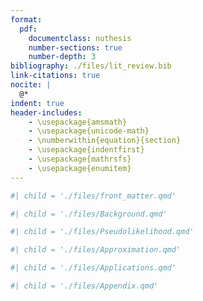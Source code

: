 ```yaml
---
format: 
  pdf:
    documentclass: nuthesis
    number-sections: true
    number-depth: 3
bibliography: ./files/lit_review.bib
link-citations: true
nocite: |
  @*
indent: true
header-includes: 
    - \usepackage{amsmath}
    - \usepackage{unicode-math}
    - \numberwithin{equation}{section}
    - \usepackage{indentfirst}
    - \usepackage{mathrsfs}
    - \usepackage{enumitem}
---
```


<!-- Front matter: title page, abstract, and table of contents -->

```r
#| child = './files/front_matter.qmd'
```

```r
#| child = './files/Background.qmd'
```

```r
#| child = './files/Pseudolikelihood.qmd'
```

```r
#| child = './files/Approximation.qmd'
```

```r
#| child = './files/Applications.qmd'
```

\chapter*{References}

::: {#refs}
:::

```r
#| child = './files/Appendix.qmd'
```





